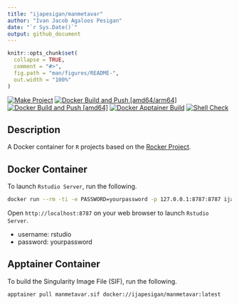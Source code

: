 ```yaml
---
title: "ijapesigan/manmetavar"
author: "Ivan Jacob Agaloos Pesigan"
date: "`r Sys.Date()`"
output: github_document
---
```


<!-- README.md is generated from .setup/readme/README.Rmd. Please edit that file -->

```r
knitr::opts_chunk$set(
  collapse = TRUE,
  comment = "#>",
  fig.path = "man/figures/README-",
  out.width = "100%"
)
```

<!-- badges: start -->
[![Make Project](https://github.com/ijapesigan/docker-manmetavar/actions/workflows/make.yml/badge.svg)](https://github.com/ijapesigan/docker-manmetavar/actions/workflows/make.yml)
[![Docker Build and Push [amd64/arm64]](https://github.com/ijapesigan/docker-manmetavar/actions/workflows/docker-build-push-amd64-arm64.yml/badge.svg)](https://github.com/ijapesigan/docker-manmetavar/actions/workflows/docker-build-push-amd64-arm64.yml)
[![Docker Build and Push [amd64]](https://github.com/ijapesigan/docker-manmetavar/actions/workflows/docker-build-push-amd64.yml/badge.svg)](https://github.com/ijapesigan/docker-manmetavar/actions/workflows/docker-build-push-amd64.yml)
[![Docker Apptainer Build](https://github.com/ijapesigan/docker-manmetavar/actions/workflows/docker-apptainer-build-amd64.yml/badge.svg)](https://github.com/ijapesigan/docker-manmetavar/actions/workflows/docker-apptainer-build-amd64.yml)
[![Shell Check](https://github.com/ijapesigan/docker-manmetavar/actions/workflows/shellcheck.yml/badge.svg)](https://github.com/ijapesigan/docker-manmetavar/actions/workflows/shellcheck.yml)
<!-- badges: end -->

## Description

A Docker container for `R` projects based on the [Rocker Project](https://rocker-project.org/).

## Docker Container

To launch `Rstudio Server`, run the following.

```bash
docker run --rm -ti -e PASSWORD=yourpassword -p 127.0.0.1:8787:8787 ijapesigan/manmetavar
```

Open `http://localhost:8787` on your web browser to launch `Rstudio Server`.

- username: rstudio
- password: yourpassword

## Apptainer Container

To build the Singularity Image File (SIF), run the following.

```bash
apptainer pull manmetavar.sif docker://ijapesigan/manmetavar:latest
```
